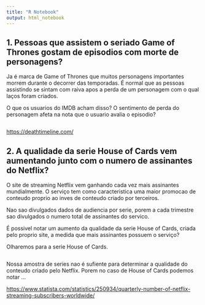 ```yaml
---
title: "R Notebook"
output: html_notebook
---
```



## 1. Pessoas que assistem o seriado Game of Thrones gostam de episodios com morte de personagens?

Ja é marca de Game of Thrones que muitos personagens importantes morrem durante o decorrer das temporadas.
É normal que as pessoas assistindo se sintam com raiva apos a perda de um personagem com o qual laços foram
criados. 

O que os usuarios do IMDB acham disso? O sentimento de perda do personagem afeta na nota que o usuario avalia o episodio?

```r


```

[https://deathtimeline.com/](https://deathtimeline.com/)

## 2. A qualidade da serie House of Cards vem aumentando junto com o numero de assinantes do Netflix?

O site de streaming Netflix vem ganhando cada vez mais assinantes mundialmente. O serviço tem como caracteristica uma maior promocao de conteudo proprio ao inves de conteudo criado por terceiros. 

Nao sao divulgados dados de audiencia por serie, porem a cada trimestre sao divulgados o numero total de assinantes do servico.

É possivel notar um aumento da qualidade da serie House of Cards, criada pelo proprio site, a medida que mais assinantes possuem o serviço?

Olharemos para a serie House of Cards.

```r


```

Nossa amostra de series nao é sufiente para determinar a qualidade do conteudo criado pelo Netflix. Porem no caso de House of
Cards podemos notar ...

[https://www.statista.com/statistics/250934/quarterly-number-of-netflix-streaming-subscribers-worldwide/](https://www.statista.com/statistics/250934/quarterly-number-of-netflix-streaming-subscribers-worldwide/) 